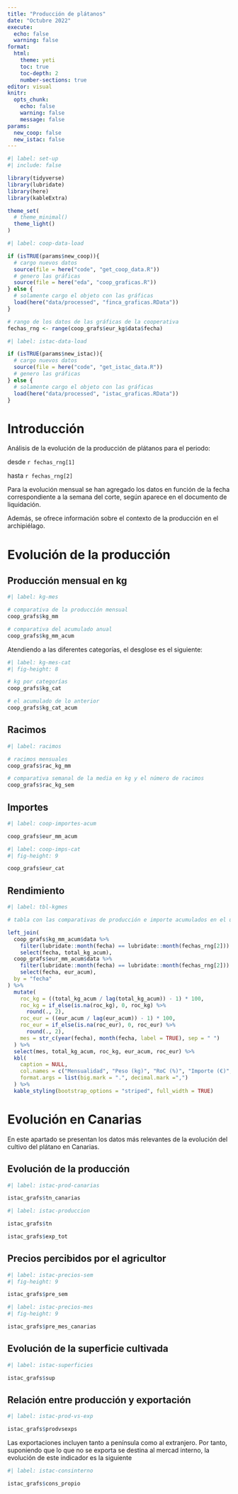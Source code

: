 ```yaml
---
title: "Producción de plátanos"
date: "Octubre 2022"
execute: 
  echo: false
  warning: false
format: 
  html:
    theme: yeti
    toc: true
    toc-depth: 2
    number-sections: true
editor: visual
knitr: 
  opts_chunk:
    echo: false
    warning: false
    message: false
params:
  new_coop: false
  new_istac: false
---
```


```r
#| label: set-up
#| include: false

library(tidyverse)
library(lubridate)
library(here)
library(kableExtra)

theme_set(
  # theme_minimal()
  theme_light()
)

```

```r
#| label: coop-data-load

if (isTRUE(params$new_coop)){
  # cargo nuevos datos
  source(file = here("code", "get_coop_data.R"))
  # genero las gráficas
  source(file = here("eda", "coop_graficas.R"))
} else {
  # solamente cargo el objeto con las gráficas
  load(here("data/processed", "finca_graficas.RData"))
}

# rango de los datos de las gráficas de la cooperativa
fechas_rng <- range(coop_grafs$eur_kg$data$fecha)
```

```r
#| label: istac-data-load

if (isTRUE(params$new_istac)){
  # cargo nuevos datos
  source(file = here("code", "get_istac_data.R"))
  # genero las gráficas
} else {
  # solamente cargo el objeto con las gráficas
  load(here("data/processed", "istac_graficas.RData"))
}

```

# Introducción

Análisis de la evolución de la producción de plátanos para el periodo:

desde `r fechas_rng[1]`

hasta `r fechas_rng[2]`

Para la evolución mensual se han agregado los datos en función de la fecha correspondiente a la semana del corte, según aparece en el documento de liquidación.

Además, se ofrece información sobre el contexto de la producción en el archipiélago.

# Evolución de la producción

## Producción mensual en kg

```r
#| label: kg-mes

# comparativa de la producción mensual
coop_grafs$kg_mm

# comparativa del acumulado anual
coop_grafs$kg_mm_acum
```

Atendiendo a las diferentes categorías, el desglose es el siguiente:

```r
#| label: kg-mes-cat
#| fig-height: 8

# kg por categorías
coop_grafs$kg_cat

# el acumulado de lo anterior
coop_grafs$kg_cat_acum
```

## Racimos

```r
#| label: racimos

# racimos mensuales
coop_grafs$rac_kg_mm

# comparativa semanal de la media en kg y el número de racimos
coop_grafs$rac_kg_sem
```

## Importes

```r
#| label: coop-importes-acum

coop_grafs$eur_mm_acum

```

```r
#| label: coop-imps-cat
#| fig-height: 9

coop_grafs$eur_cat

```

## Rendimiento

```r
#| label: tbl-kgmes

# tabla con las comparativas de producción e importe acumulados en el último mes

left_join(
  coop_grafs$kg_mm_acum$data %>% 
    filter(lubridate::month(fecha) == lubridate::month(fechas_rng[2])) %>% 
    select(fecha, total_kg_acum),
  coop_grafs$eur_mm_acum$data %>% 
    filter(lubridate::month(fecha) == lubridate::month(fechas_rng[2])) %>% 
    select(fecha, eur_acum),
  by = "fecha"
) %>% 
  mutate(
    roc_kg = ((total_kg_acum / lag(total_kg_acum)) - 1) * 100,
    roc_kg = if_else(is.na(roc_kg), 0, roc_kg) %>% 
      round(., 2),
    roc_eur = ((eur_acum / lag(eur_acum)) - 1) * 100,
    roc_eur = if_else(is.na(roc_eur), 0, roc_eur) %>% 
      round(., 2),
    mes = str_c(year(fecha), month(fecha, label = TRUE), sep = " ")
  ) %>% 
  select(mes, total_kg_acum, roc_kg, eur_acum, roc_eur) %>% 
  kbl(
    caption = NULL,
    col.names = c("Mensualidad", "Peso (kg)", "RoC (%)", "Importe (€)", "RoC (%)"),
    format.args = list(big.mark = ".", decimal.mark =",")
  ) %>% 
  kable_styling(bootstrap_options = "striped", full_width = TRUE)


```

# Evolución en Canarias

En este apartado se presentan los datos más relevantes de la evolución del cultivo del plátano en Canarias.

## Evolución de la producción

```r
#| label: istac-prod-canarias

istac_grafs$tn_canarias

```

```r
#| label: istac-produccion

istac_grafs$tn

istac_grafs$exp_tot
```

## Precios percibidos por el agricultor

```r
#| label: istac-precios-sem
#| fig-height: 9

istac_grafs$pre_sem

```

```r
#| label: istac-precios-mes
#| fig-height: 9

istac_grafs$pre_mes_canarias

```

## Evolución de la superficie cultivada

```r
#| label: istac-superficies

istac_grafs$sup

```

## Relación entre producción y exportación

```r
#| label: istac-prod-vs-exp

istac_grafs$prodvsexps

```

Las exportaciones incluyen tanto a península como al extranjero. Por tanto, suponiendo que lo que no se exporta se destina al mercad interno, la evolución de este indicador es la siguiente

```r
#| label: istac-consinterno

istac_grafs$cons_propio

```
